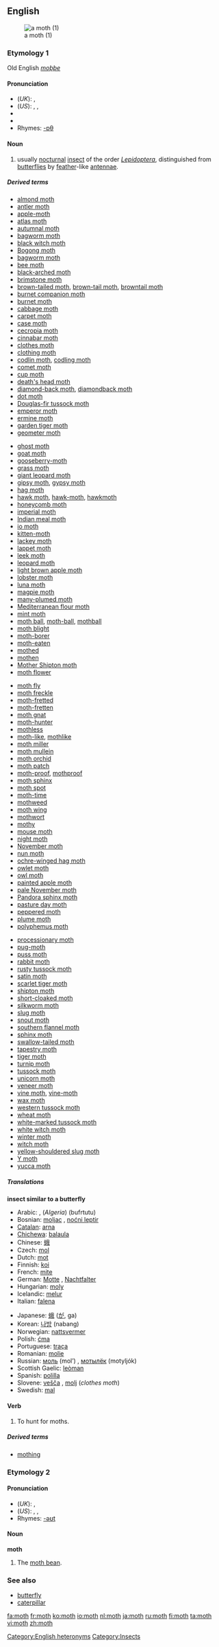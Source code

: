 ==English==
[[Image:Orthopygia.glaucinalis.7371.jpg|thumb|a moth (1)]]
===Etymology 1===
Old English ''[[moþþe]]''

====Pronunciation====
<!--the sense with the second etymology has a different pronunciation-->
*(''UK''): {{IPA|/mɒθ/}}, {{SAMPA|/mQT/}}
*(''US''): {{AHD|mäth}}, {{IPA|/mɑθ/}}, {{SAMPA|/mAT/}}
*{{audio|En-UK-moth.ogg|Audio (UK)}}
*{{audio|en-us-moth.ogg|Audio (US)}}
*Rhymes: [[Rhymes:English:-ɒθ|-ɒθ]]

====Noun====
{{en-noun}}

#usually [[nocturnal]] [[insect]] of the order ''[[Lepidoptera]]'', distinguished from [[butterfly|butterflies]] by [[feather]]-like [[antenna]]e.

=====Derived terms=====
{{rel-top4|Terms derived from ''moth''}}
*[[almond moth]]
*[[antler moth]]
*[[apple-moth]]
*[[atlas moth]]
*[[autumnal moth]]
*[[bagworm moth]]
*[[black witch moth]]
*[[Bogong moth]]
*[[bagworm moth]]
*[[bee moth]]
*[[black-arched moth]]
*[[brimstone moth]]
*[[brown-tailed moth]], [[brown-tail moth]], [[browntail moth]]
*[[burnet companion moth]]
*[[burnet moth]]
*[[cabbage moth]]
*[[carpet moth]]
*[[case moth]]
*[[cecropia moth]]
*[[cinnabar moth]]
*[[clothes moth]]
*[[clothing moth]]
*[[codlin moth]], [[codling moth]]
*[[comet moth]]
*[[cup moth]]
*[[death's head moth]]
*[[diamond-back moth]], [[diamondback moth]]
*[[dot moth]]
*[[Douglas-fir tussock moth]]
*[[emperor moth]]
*[[ermine moth]]
*[[garden tiger moth]]
*[[geometer moth]]
{{rel-mid4}}
*[[ghost moth]]
*[[goat moth]]
*[[gooseberry-moth]]
*[[grass moth]]
*[[giant leopard moth]]
*[[gipsy moth]], [[gypsy moth]]
*[[hag moth]]
*[[hawk moth]], [[hawk-moth]], [[hawkmoth]]
*[[honeycomb moth]]
*[[imperial moth]]
*[[Indian meal moth]]
*[[io moth]]
*[[kitten-moth]]
*[[lackey moth]]
*[[lappet moth]]
*[[leek moth]]
*[[leopard moth]]
*[[light brown apple moth]]
*[[lobster moth]]
*[[luna moth]]
*[[magpie moth]]
*[[many-plumed moth]]
*[[Mediterranean flour moth]]
*[[mint moth]]
*[[moth ball]], [[moth-ball]], [[mothball]]
*[[moth blight]]
*[[moth-borer]]
*[[moth-eaten]]
*[[mothed]]
*[[mothen]]
*[[Mother Shipton moth]]
*[[moth flower]]
{{rel-mid4}}
*[[moth fly]]
*[[moth freckle]]
*[[moth-fretted]]
*[[moth-fretten]]
*[[moth gnat]]
*[[moth-hunter]]
*[[mothless]]
*[[moth-like]], [[mothlike]]
*[[moth miller]]
*[[moth mullein]]
*[[moth orchid]]
*[[moth patch]]
*[[moth-proof]], [[mothproof]]
*[[moth sphinx]]
*[[moth spot]]
*[[moth-time]]
*[[mothweed]]
*[[moth wing]]
*[[mothwort]]
*[[mothy]]
*[[mouse moth]]
*[[night moth]]
*[[November moth]]
*[[nun moth]]
*[[ochre-winged hag moth]]
*[[owlet moth]]
*[[owl moth]]
*[[painted apple moth]]
*[[pale November moth]]
*[[Pandora sphinx moth]]
*[[pasture day moth]]
*[[peppered moth]]
*[[plume moth]]
*[[polyphemus moth]]
{{rel-mid4}}
*[[processionary moth]]
*[[pug-moth]]
*[[puss moth]]
*[[rabbit moth]]
*[[rusty tussock moth]]
*[[satin moth]]
*[[scarlet tiger moth]]
*[[shipton moth]]
*[[short-cloaked moth]]
*[[silkworm moth]]
*[[slug moth]]
*[[snout moth]]
*[[southern flannel moth]]
*[[sphinx moth]]
*[[swallow-tailed moth]]
*[[tapestry moth]]
*[[tiger moth]]
*[[turnip moth]]
*[[tussock moth]]
*[[unicorn moth]]
*[[veneer moth]]
*[[vine moth]], [[vine-moth]]
*[[wax moth]]
*[[western tussock moth]]
*[[wheat moth]]
*[[white-marked tussock moth]]
*[[white witch moth]]
*[[winter moth]]
*[[witch moth]]
*[[yellow-shouldered slug moth]]
*[[Y moth]]
*[[yucca moth]]
{{rel-bottom}}

=====Translations=====
'''insect similar to a butterfly'''
{{top}}
*Arabic: {{ARchar|[[عثة]]}} {{Unicode|(ʕúθθa)}} {{f}}, (''Algeria'') (bufrtutu)
*Bosnian: [[moljac]] {{m}}, [[noćni leptir]] {{m}}
*[[Catalan]]: [[arna]] {{f}}
*[[Chichewa]]: [[balaula]]
*Chinese: [[蛾]]
*Czech: [[mol]] {{m}}
*Dutch: [[mot#Dotch|mot]] {{f}}
*Finnish: [[koi]]
*French: [[mite]]
*German: [[Motte]] {{f}}, [[Nachtfalter]] {{m}}
*Hungarian: [[moly#Hungarian|moly]]
*Icelandic: [[melur]]
*Italian: [[falena]] {{f}}
{{mid}}
*Japanese: [[蛾]] ([[が]], ga)
*Korean: [[나방]] (nabang)
*Norwegian: [[nattsvermer]] {{m}}
*Polish: [[ćma]] {{f}}
*Portuguese: [[traça]]
*Romanian: [[molie]] {{f}}
*Russian: [[моль]] (mol’) {{f}}, [[мотылёк]] (motyljók) {{m}}
*Scottish Gaelic: [[leòman]] {{m}}
*Spanish: [[polilla]] {{f}}
*Slovene: [[vešča]] {{f}}, [[molj]] {{m}} (''clothes moth'')
*Swedish: [[mal#Swedish|mal]]
{{bottom}}

====Verb====
{{en-verb}}

#{{intransitive}} To hunt for moths.

=====Derived terms=====
*[[mothing]]<!--noun-->

===Etymology 2===
{{etystub}}

====Pronunciation====
<!--This pronunciation is according to the Wikipedia article "moat bean"-->
*(''UK''): {{IPA|/məʊt/}}, {{SAMPA|/m@Ut/}}
*(''US''): {{AHD|mōt}}, {{IPA|/moʊt/}}, {{SAMPA|/moUt/}}
*Rhymes: [[Rhymes:English:-əʊt|-əʊt]]
[[Category:English heteronyms]]

====Noun====
{{wikipedia|moth bean}}
'''moth'''

#The [[moth bean]].

===See also===
*[[butterfly]]
*[[caterpillar]]

[[Category:Insects]]

[[fa:moth]]
[[fr:moth]]
[[ko:moth]]
[[io:moth]]
[[nl:moth]]
[[ja:moth]]
[[ru:moth]]
[[fi:moth]]
[[ta:moth]]
[[vi:moth]]
[[zh:moth]]